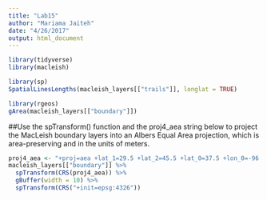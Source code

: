 ```yaml
---
title: "Lab15"
author: "Mariama Jaiteh"
date: "4/26/2017"
output: html_document
---
```


```r
library(tidyverse)
library(macleish)
```

```r
library(sp)
SpatialLinesLengths(macleish_layers[["trails"]], longlat = TRUE)
```

```r
library(rgeos)
gArea(macleish_layers[["boundary"]])
```
##Use the spTransform() function and the proj4_aea string below to project the MacLeish boundary layers into an Albers Equal Area projection, which is area-preserving and in the units of meters.
```r
proj4_aea <- "+proj=aea +lat_1=29.5 +lat_2=45.5 +lat_0=37.5 +lon_0=-96 +x_0=0 +y_0=0 +ellps=GRS80 +datum=NAD83 +units=m +no_defs"
macleish_layers[["boundary"]] %>%
  spTransform(CRS(proj4_aea)) %>%
  gBuffer(width = 10) %>%
  spTransform(CRS("+init=epsg:4326"))
```

```r




```

